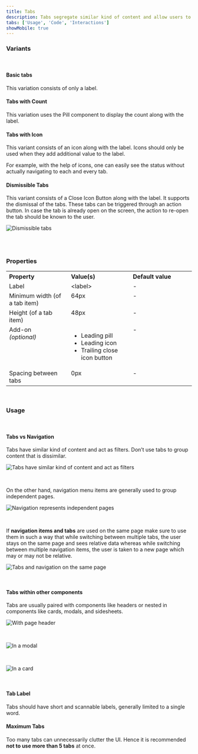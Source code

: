 ```yaml
---
title: Tabs
description: Tabs segregate similar kind of content and allow users to navigate between them without switching the context.
tabs: ['Usage', 'Code', 'Interactions']
showMobile: true
---
```


### Variants

<br />

#### Basic tabs

This variation consists of only a label. 

<Preview name='components-tabs-basic-tabs--basic-tabs'/>

#### Tabs with Count

This variation uses the Pill component to display the count along with the label.

<Preview name='components-tabs-tabs-with-count--tabs-with-count'/>

#### Tabs with Icon

This variant consists of an icon along with the label. Icons should only be used when they add additional value to the label. 

For example, with the help of icons, one can easily see the status without actually navigating to each and every tab.

<Preview name='components-tabs-tabs-with-icon--tabs-with-icon'/>

#### Dismissible Tabs

This variant consists of a Close Icon Button along with the label. It supports the dismissal of the tabs. These tabs can be triggered through an action button. In case the tab is already open on the screen, the action to re-open the tab should be known to the user.

![Dismissible tabs](./images/tabs-1.png)

<br/>
<br/>

### Properties
<table style="width: 100%">
  <tbody>
    <tr>
      <th style="width:33%; text-align: left;">Property</th>
      <th style="width:33%; text-align: left;">Value(s)</th>
      <th style="width:33%; text-align: left;">Default value</th>
    </tr>
    <tr style="vertical-align: top">
      <td>Label</td>
      <td>&#60;label&#62;</td>
      <td>-</td>
    </tr>
    <tr style="vertical-align: top">
      <td>Minimum width (of a tab item)</td>
      <td>64px</td>
      <td>-</td>
    </tr>
    <tr style="vertical-align: top">
      <td>Height (of a tab item)</td>
      <td>48px</td>
      <td>-</td>
    </tr>
    <tr style="vertical-align: top">
      <td>Add-on<br/><em>(optional)</em></td>
      <td>
          <ul>
              <li>Leading pill</li>
              <li>Leading icon</li>
              <li>Trailing close icon button</li>
          </ul>
      </td>
      <td>-</td>
    </tr>
    <tr style="vertical-align: top">
      <td>Spacing between tabs</td>
      <td>0px</td>
      <td>-</td>
    </tr>
  </tbody>
</table>
<br/>

### Usage

<br/>

#### Tabs vs Navigation

Tabs have similar kind of content and act as filters. Don’t use tabs to group content that is dissimilar.

![Tabs have similar kind of content and act as filters](./images/tabs-2.png)

<br/>

On the other hand, navigation menu items are generally used to group independent pages.

![Navigation represents independent pages](./images/tabs-3.png)

<br/>

If **navigation items and tabs** are used on the same page make sure to use them in such a way that while switching between multiple tabs, the user stays on the same page and sees relative data whereas while switching between multiple navigation items, the user is taken to a new page which may or may not be relative.

![Tabs and navigation on the same page](./images/tabs-4.png)

<br/>

#### Tabs within other components

Tabs are usually paired with components like headers or nested in components like cards, modals, and sidesheets.

![With page header](./images/tabs-5.png)

<br/>

![In a modal](./images/tabs-6.png)

<br/>

![In a card](./images/tabs-7.png)

<br/>

#### Tab Label

Tabs should have short and scannable labels, generally limited to a single word. 

#### Maximum Tabs

Too many tabs can unnecessarily clutter the UI. Hence it is recommended **not to use more than 5 tabs** at once.